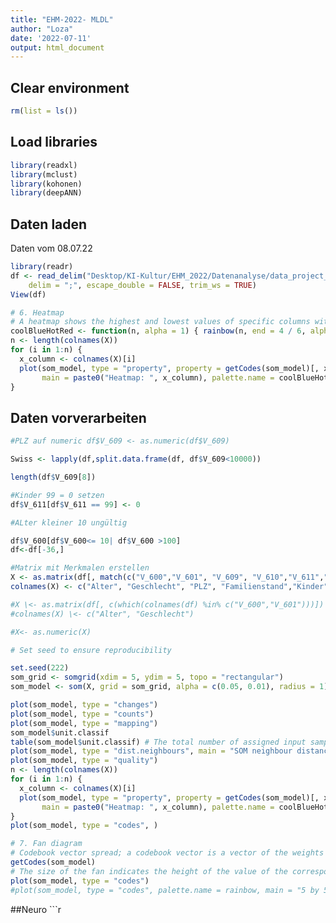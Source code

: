 ```yaml
---
title: "EHM-2022- MLDL"
author: "Loza"
date: '2022-07-11'
output: html_document
---
```


## Clear environment

```r
rm(list = ls())
```

## Load libraries

```r
library(readxl)
library(mclust)
library(kohonen)
library(deepANN)
```

## Daten laden

Daten vom 08.07.22

```r
library(readr)
df <- read_delim("Desktop/KI-Kultur/EHM_2022/Datenanalyse/data_project_915691_2022_07_11.csv", 
    delim = ";", escape_double = FALSE, trim_ws = TRUE)
View(df)

# 6. Heatmap
# A heatmap shows the highest and lowest values of specific columns within the grid units. Exploring the heatmaps may help to identify potential clusters.
coolBlueHotRed <- function(n, alpha = 1) { rainbow(n, end = 4 / 6, alpha = alpha)[n:1] }
n <- length(colnames(X))
for (i in 1:n) {
  x_column <- colnames(X)[i]
  plot(som_model, type = "property", property = getCodes(som_model)[, x_column],
       main = paste0("Heatmap: ", x_column), palette.name = coolBlueHotRed)
}
```

## Daten vorverarbeiten

```r
#PLZ auf numeric df$V_609 <- as.numeric(df$V_609)

Swiss <- lapply(df,split.data.frame(df, df$V_609<10000))

length(df$V_609[8])

#Kinder 99 = 0 setzen 
df$V_611[df$V_611 == 99] <- 0

#ALter kleiner 10 ungültig 

df$V_600[df$V_600<= 10| df$V_600 >100] 
df<-df[-36,]

#Matrix mit Merkmalen erstellen
X <- as.matrix(df[, match(c("V_600","V_601", "V_609", "V_610","V_611","V_616","V_617","V_618"), names(df))]) 
colnames(X) <- c("Alter", "Geschlecht", "PLZ", "Familienstand","Kinder","Bildungstand", "Tätigkeit", "Kulturbezug_Beruf")

#X \<- as.matrix(df[, c(which(colnames(df) %in% c("V_600","V_601")))]) 
#colnames(X) \<- c("Alter", "Geschlecht")

#X<- as.numeric(X) 

# Set seed to ensure reproducibility 

set.seed(222)
som_grid <- somgrid(xdim = 5, ydim = 5, topo = "rectangular")
som_model <- som(X, grid = som_grid, alpha = c(0.05, 0.01), radius = 1)

plot(som_model, type = "changes")
plot(som_model, type = "counts")
plot(som_model, type = "mapping")
som_model$unit.classif
table(som_model$unit.classif) # The total number of assigned input samples per each grid unit
plot(som_model, type = "dist.neighbours", main = "SOM neighbour distances")
plot(som_model, type = "quality")
n <- length(colnames(X))
for (i in 1:n) {
  x_column <- colnames(X)[i]
  plot(som_model, type = "property", property = getCodes(som_model)[, x_column],
       main = paste0("Heatmap: ", x_column), palette.name = coolBlueHotRed)
}
plot(som_model, type = "codes", )

# 7. Fan diagram
# Codebook vector spread; a codebook vector is a vector of the weights of the grid units.
getCodes(som_model)
# The size of the fan indicates the height of the value of the corresponding x variable
plot(som_model, type = "codes")
#plot(som_model, type = "codes", palette.name = rainbow, main = "5 by 5 Mapping of Application Data")
```

##Neuro
```r

